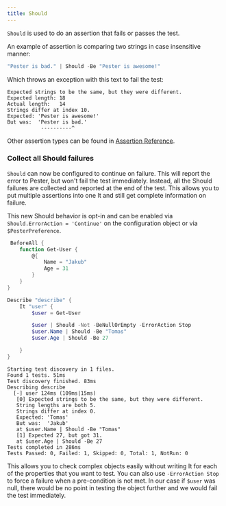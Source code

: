 ```yaml
---
title: Should
---
```


`Should` is used to do an assertion that fails or passes the test.

An example of assertion is comparing two strings in case insensitive manner:

```powershell
"Pester is bad." | Should -Be "Pester is awesome!"
```

Which throws an exception with this text to fail the test:

```
Expected strings to be the same, but they were different.
Expected length: 18
Actual length:   14
Strings differ at index 10.
Expected: 'Pester is awesome!'
But was:  'Pester is bad.'
           ----------^
```

Other assertion types can be found in [Assertion Reference](assertions).


### Collect all Should failures

`Should` can now be configured to continue on failure. This will report the error to Pester, but won't fail the test immediately. Instead, all the Should failures are collected and reported at the end of the test. This allows you to put multiple assertions into one It and still get complete information on failure.

This new Should behavior is opt-in and can be enabled via `Should.ErrorAction = 'Continue'` on the configuration object or via `$PesterPreference`.

```powershell
 BeforeAll {
    function Get-User {
        @{
            Name = "Jakub"
            Age = 31
        }
    }
}

Describe "describe" {
    It "user" {
        $user = Get-User

        $user | Should -Not -BeNullOrEmpty -ErrorAction Stop
        $user.Name | Should -Be "Tomas"
        $user.Age | Should -Be 27

    }
}

```

```
Starting test discovery in 1 files.
Found 1 tests. 51ms
Test discovery finished. 83ms
Describing describe
  [-] user 124ms (109ms|15ms)
   [0] Expected strings to be the same, but they were different.
   String lengths are both 5.
   Strings differ at index 0.
   Expected: 'Tomas'
   But was:  'Jakub'
   at $user.Name | Should -Be "Tomas"
   [1] Expected 27, but got 31.
   at $user.Age | Should -Be 27
Tests completed in 286ms
Tests Passed: 0, Failed: 1, Skipped: 0, Total: 1, NotRun: 0
```

This allows you to check complex objects easily without writing It for each of the properties that you want to test. You can also use `-ErrorAction Stop` to force a failure when a pre-condition is not met. In our case if `$user` was null, there would be no point in testing the object further and we would fail the test immediately.
